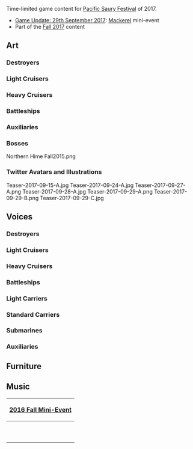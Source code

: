Time-limited game content for [[Wikipedia:ja:目黒のさんま|Pacific Saury Festival]] of 2017.
* [[Thread:600045|Game Update: 29th September 2017]]: [[Mackerel]] mini-event
* Part of the [[Seasonal/Fall 2017|Fall 2017]] content

==Art==
{{SeasonalTOC|art=x|text=Ship girls and Bosses|Harusame|Asashimo|Fubuki|Akebono|Murasame|Shigure|Ushio|Yuugumo|Uranami|Sagiri|Shiratsuyu|Uzuki|Verniy|Tama|Zara|Fusou|Richelieu|Chitose|Chiyoda|Akitsu Maru|Taigei|Ryuuhou|Kashima|Northern Princess}}
===Destroyers===
{{SeasonalGallery|Harusame/Fall|Asashimo/Akimatsuri Happi|Fubuki/Akimatsuri Happi|Fubuki/Kai Ni Akimatsuri Happi|Akebono/Mackerel Pike Festival|Murasame/Mackerel Pike Festival|Shigure/Kai Ni Mackerel Pike Festival|Ushio/Mackerel Pike Festival|Ushio/Kai Ni Mackerel Pike Festival|Yuugumo/Mackerel Pike Festival}}
===={{new}}====
{{SeasonalGallery|Uranami/Naval Review|Sagiri/Mackerel Pike Festival|Shiratsuyu/Autumn Casual|Uzuki/Mackerel Pike Festival|Verniy/Mackerel Pike Festival}}

===Light Cruisers===
{{SeasonalGallery|Tama/Mackerel Pike Festival}}
===Heavy Cruisers===
{{SeasonalGallery|Zara/Mackerel Pike Festival}}
===Battleships===
{{SeasonalGallery|Fusou/Mackerel Pike Festival}}
===={{new}}====
{{SeasonalGallery|Richelieu/Autumn Casual}}
===Auxiliaries===
{{SeasonalGallery|Chitose/Fall|Chiyoda/Fall|Akitsu Maru/Mackerel Pike Festival|Taigei/Mackerel Pike Festival|Ryuuhou/Mackerel Pike Festival}}
===={{new}}====
{{SeasonalGallery|Kashima/Shopping}}
===Bosses===
<gallery spacing="small" bordercolor="transparent" captionalign="center" hideaddbutton="true">
Northern Hime Fall2015.png
</gallery>
===Twitter Avatars and Illustrations===
<gallery spacing="small" bordercolor="transparent" captionalign="center" hideaddbutton="true">
Teaser-2017-09-15-A.jpg
Teaser-2017-09-24-A.jpg
Teaser-2017-09-27-A.png
Teaser-2017-09-28-A.jpg
Teaser-2017-09-29-A.png
Teaser-2017-09-29-B.png
Teaser-2017-09-29-C.jpg
</gallery>

==Voices==
{{SeasonalTOC|Ayanami|Shikinami|Mutsuki|Kisaragi|Satsuki|Fumizuki|Nagatsuki|Kikuzuki|Mikazuki|Mochizuki|Akatsuki|Hibiki|Ikazuchi|Inazuma|Shiratsuyu|Shigure|Murasame|Ooshio|Michishio|Arashio|Arare|Kasumi|Akigumo|Yuugumo|Makigumo|Naganami|Yayoi|Uzuki|Isokaze|Amatsukaze|Hatsuzuki|Asashimo|Arashi|Oyashio|Kamikaze|Harukaze|Minazuki|Uranami|Shimakaze|Oboro|Akebono|Sazanami|Ushio|Hatsukaze|Maikaze|Yamakaze|Asakaze|Matsukaze|Hatakaze|Amagiri|Sagiri|Yura|Yuubari|Agano|Noshiro|Sakawa|Ooyodo|Kuma|Tama|Kiso|Sendai|Jintsuu|Naka|Mogami|Aoba|Takao|Atago|Mikuma|Kinugasa|Suzuya|Kumano|Zara|Pola|Kongou|Hiei|Haruna|Kirishima|Fusou|Yamashiro|Yamato|Musashi|Warspite|Iowa|Nagato|Mutsu|Richelieu|Gangut|Houshou|Ryuujou|Ryuuhou|Souryuu|Hiryuu|Taihou|Unryuu|Graf Zeppelin|Aquila|Ark Royal|I-168|I-58|Maruyu|I-26|Luigi Torelli|Akitsu Maru|Kashima|Taigei|Kamoi|Shimushu|Kunashiri|Etorofu|Matsuwa|Destroyers=x|Light Cruisers=x|Heavy Cruisers=x|Battleships=x|Auxiliaries=x}}
===Destroyers===
{{SeasonalQuotes|
{{SeasonalQuotesInclude|Sanma 2016|Destroyers|Harusame}}
{{SeasonalQuotesNew}}
{{SeasonalQuote|Shimakaze
|ja = 秋刀魚焼くのおっそーい！　早く、早く焼いてー！
|en = The saury cooks so slowly! Hurry up! Come on and hurry up!
}}
{{SeasonalQuote|Oboro
|ja = 第七駆逐隊、秋刀魚漁支援に抜猫します。大漁、間違いなしです。たぶん。
|en = DesDiv7 will be setting sail to support the saury fishing. We won't screw up the big catch. Hopefully.
}}
{{SeasonalQuote|Akebono
|ja = あたしは基本、一本釣りよ。え、秋刀魚漁？　秋刀魚だってこの竿で…え、効率？　効率が何よ！
|en = I know the basics of pole fishing. Eh? Saury fishing? I can fish for saury with this rod... eh? Efficiency? What sort of efficiency?!
}}
{{SeasonalQuote|Sazanami
|ja = 秋刀魚の季節、キタコレ！　さ、漣達も張り切って漁に出発ですぞ！　光り物沢山、持って持って！
|en = The saury season is here (・∀・)! Now, the others and I will eagerly set off to go fishing! We'll take lots and lots of lights~♪
}}
{{SeasonalQuote|Ushio
|ja = 秋刀魚漁の支援行動ですね。はい、潮、頑張ります！　漁場を守るのも私達の大切なお仕事です。
|en = Mobilizing for saury fishing support? Yes, I'll do my best! Protecting the fishing grounds is an important job for us as well.
}}
{{SeasonalQuote|Hatsukaze
|ja = なに、秋刀魚漁？　それって、私達駆逐艦の仕事なの？　まあいいわ。手伝ってあげる。
|en = What, saury fishing? Is that a job for us destroyers? Fine then, I'll help out.
}}
{{SeasonalQuote|Maikaze
|ja = えへっ、秋刀魚漁だって踊りながらいけるよ。それワン・ツー♪　舞台照明はお願いね。
|en = <nowiki>*giggle*</nowiki> I can go saury fishing while dancing! Alright, one, two~♪ Light the stage lights, please!
}}
{{SeasonalQuote|Yamakaze
|ja = 二十四駆、秋刀魚漁支援任務、はっしーん！　いけー……なに？
|en = DesDiv24 heading out on a saury fishing support mission~! Let's gooooooooo- what?
}}
{{SeasonalQuote|Asakaze
|ja = はあー、例のあれか。秋刀魚漁ってやつ。あたしはどっちかっていうと船団護衛なんだけど…まいっか、やってみましょ。任せなさい！
|en = <nowiki>*sigh*</nowiki> Is this what you mean? When you said "saury fishing"...If you ask me, I'd prefer to just do fleet escorts... Oh well, I'll give it a shot! Leave it to me!
}}
{{SeasonalQuote|Matsukaze
|ja = 来たか、鎮守府秋刀魚祭り！　なにげに待ってたぜ。そうさ、この近海は得意なんだ。水先案内人は僕に任せておけって。
|en = It's here? I was really waiting for the Naval Base Saury Festival! That's right, these coastal waters are special. Leave the piloting to me.
|note= Pilot = [[wikipedia:Maritime pilot|Maritime pilot]]
}}
{{SeasonalQuote|Hatakaze
|ja = 秋刀魚…あの秋刀魚ですか？　あ、はい、分かりました。私も微力ながらお手伝い致します。まずは、そう、光るものですね。
|en = Saury... you mean that kind of saury? Ah, yes! I understand! I may be of little use but I'll help out too. First... I see, we need lights?
}}
{{SeasonalQuote|Amagiri
|ja = 来たか、この時がよお！　鎮守府秋刀魚祭り！　待っていたぜー！　光りもんだよなー大事なのは。半分反則だが、爆雷ってのもありか。よーし！
|en = So the time has come, huh. I was waiting for the Naval Base Saury Festival! Aside from lights, the most important thing is... it's a bit unfair but, you need to have depth charges... Alright~!
|note=Dammit Amagiri, you're here for saury fishing, not saury killing...
}}
{{SeasonalQuote|Sagiri
|ja = 秋刀魚…聞いています。全艦隊を挙げた、鎮守府秋刀魚祭り、ですね。あ、天霧さん、張り切り過ぎじゃ、もう…。
|en = Saury... I'm listening! It's a saury festival... for the whole fleet... right. Y-you're getting overexcited, Amagiri-san! Jeez!
}}}}

===Light Cruisers===
{{SeasonalQuotes|
{{SeasonalQuotesInclude|Sanma 2016|Light Cruisers}}
{{SeasonalQuotesNew}}
{{SeasonalQuote|Kuma
|ja = 秋刀魚だクマ？　シャケじゃないクマ？　まぁ、いいか。
|en = Saury-kuma? Not salmon-kuma? Oh well-kuma... let's do this-kuma! Kuma~♪
|note=Bear instincts kicking in.
}}
{{SeasonalQuote|Tama
|ja = 秋刀魚は美味しいにゃ。多摩も働くにゃ。にゃー！
|en = Saury is delicious-nya. I'll work hard too-nya. Nya~!
}}
{{SeasonalQuote|Kiso
|ja = 秋刀魚漁？　ああ、北方の漁場なら俺が守るぜ。第五艦隊の切り込み隊長を信じろ。行くぜ！
|en = Saury fishing? Ah, I'll be sure to help defend the northern fishing grounds. Believe in the 5th fleet's raid leader! Let's go!
}}
{{SeasonalQuote|Sendai
|ja = 秋刀魚漁ねえ。まあ、夜に灯りつけての仕事だから嫌いじゃないけど。夜はいいよねえ、やっぱ夜はさ！
|en = Saury fishing, huh... Well, I don't mind the job of shining a light at night but... Nights are great, right?! It's definitely gotta be at night!
}}
{{SeasonalQuote|Jintsuu
|ja = 漁場を守るのも、大事な任務。了解しました。二水戦、全力で事にあたります。お任せを。
|en = Protecting the fishing grounds... is an important mission too. ...Roger that. DesRon2 heading out at full force. Leave it to us.
}}
{{SeasonalQuote|Naka
|ja = 秋刀魚漁も那珂ちゃん、もっちろんセンター！　漁場のアイドル那珂ちゃん、お仕事頑張りまーす！
|en = Of course I'll be the centre of saury fishing too! I'll do my best as the idol of the fishing grounds!
}}}}

===Heavy Cruisers===
{{SeasonalQuotes|
{{SeasonalQuotesInclude|Sanma 2016|Heavy Cruisers}}
{{SeasonalQuotesNew}}
{{SeasonalQuote|Suzuya
|ja = 秋刀魚漁？いいよ♪　鈴谷、手伝ってあげる。ああ、バリィ！どの装備がいいの？
|en = Saury fishing? Fine~♪ I'll lend you a hand! Ah, [[Yuubari|'bari]]! What equipment do I need?
|line = Secretary 2
}}
{{SeasonalQuote|Kumano
|ja = お任せ下さいませ！　この熊野、実は秋刀魚漁を楽しみにしていたのですわ。とぉぉ↑おう↓！！
|en = Please leave it up to me! I'm really looking forward to saury fishing. Whoo↑aaaaaah↓!!
|line = Secretary 2
}}}}

===Battleships===
{{SeasonalQuotes|
{{SeasonalQuotesInclude|Sanma 2016|Battleships}}
{{SeasonalQuotesNew}}
{{SeasonalQuote|Nagato
|ja = ふっ、秋刀魚漁か、任せておけ。なぜか漁業支援には体が動くのだ。うむ、この長門の力、見せてやるぞ！
|en = Hmph, saury fishing, huh... Leave it to me. Somehow my body feels like supporting the fishing industry. Yup, I'll show you my power!
|note = Wanting to show her strength again, as usual.
}}
{{SeasonalQuote|Mutsu
|ja = 秋刀魚漁支援任務、了解よ。あらあら、長門、あなた張り切ってるわね。漁、やりたかったの？　そう…。
|en = Saury Fishing Support Operation, roger that. Oh my~♪ You're sparkling, Nagato. You want to go fishing? I see~♪
|note = Morale at maximum.
}}
{{SeasonalQuote|Richelieu
|ja = ごめんなさい、Mon amiral。言っている意味がよくわからないわ。サンマがどうしたって？　魚の？　もう一回説明して。
|en = I'm sorry, my Admiral. I don't understand what you mean. What's saury? A fish? Explain it again.
}}
{{SeasonalQuote|Gangut
|ja = 何？　サンマ？　ああ、あの細長いサーベルのような魚か。いいだろう。秋刀魚漁も私に任せておけ。で、装備は何だ？…なんだとぉ！？
|en = What, saury?! Ah, that long saber-like fish. Alright then. Leave the saury fishing to me. Hey, what equipment do I need? ...whaaaat?!
}}}}

===Light Carriers===
{{SeasonalQuotes|
{{SeasonalQuotesInclude|Sanma 2016|Light Carriers}}
{{SeasonalQuotesNew}}
{{SeasonalQuote|Chiyoda
|ja = はむっ…焼き芋、美味しい！　うん、甘くって、この金時美味しい！　千歳お姉、食べないの？
|en = Yup, baked sweet potato is delicious. This sweet potato is sweet and delicious! Aren't you having any, Chiotse-onee?
}}}}

===Standard Carriers===
{{SeasonalQuotes|
{{SeasonalQuotesInclude|Sanma 2016|Standard Carriers}}
{{SeasonalQuotesNew}}
{{SeasonalQuote|Ark Royal
|ja = サンマー、だと？　どういうことだ？　Hunter killer、ということか？　ある意味そうだと？　しかし、その艤装では…、えっ、それがbestなのか？　わからんなぁ…？
|en = Saury... you... say?! What do you... mean by "hunter-killer"? So that's what it means? But, this equipment is... Eh, it's the best? I don't know about that.
}}}}

===Submarines===
{{SeasonalQuotes|
{{SeasonalQuotesInclude|Sanma 2016|Submarines}}
{{SeasonalQuotesNew}}
{{SeasonalQuote|Luigi Torelli
|ja = んー、サンマ？　サンマってー？　まぁいいか。お手伝いは好き。頑張るよー！
|en = Hmmm, saury? What's "saury"? Oh well, I'd love to help. I'll do my best!
}}}}

===Auxiliaries===
{{SeasonalQuotes|
{{SeasonalQuotesInclude|Sanma 2016|Auxiliaries}}
{{SeasonalQuotesNew}}
{{SeasonalQuote|Kamoi
|ja = 秋刀魚漁の支援ですね。神威にお任せ下さい。こう見えて、捜索任務では経験豊富です。はい！
|en = You need help with saury fishing? Just leave it to me. I might not look like it, but I'm very experienced in search missions. Yep♪
}}
{{SeasonalQuote|Shimushu
|ja = よーし、漁業保護、漁業支援っすね！　ちょー任せるっすよ！　海防艦の出番じゃないっすかー！　クナ、こうしちゃいられないっす！　抜猫っす！
|en = Alright~! It's time to support the fishing industry by protecting the fishing grounds, su! Leave it all up to me, su! It's time for the escorts to show their worth! I can't wait any longer, su, [[Kunashiri|Kuna]]! Setting sail, su!
}}
{{SeasonalQuote|Kunashiri
|ja = 姉さん、漁業関係は本当に張り切るなあ。あれは血かな、血。え、あたし？　あたしもまぁ、嫌いじゃないけど…。
|en = You're really excited about anything to do with the fishing industry, big sister... Is it in your blood? Eh, me? I, well, I don't dislike it...
}}
{{SeasonalQuote|Etorofu
|ja = 秋刀魚漁支援も択捉にお任せ下さい！　はい！
|en = Please give me the duty of supporting the saury fishing! Yes!
}}
{{SeasonalQuote|Matsuwa
|ja = 秋刀魚、美味しい…磯風さん、ありがとう。少し、苦いけど、美味しいです。
|en = Saury is delicious! Thank you, [[Isokaze]]-san. It's a bit bitter but... it's delicious!
|note = [[Isokaze#Personality|That is one of the worst people to accept saury from...]]
}}}}

==Furniture==
==Music==
{| class="wikitable" style="text-align:center;" width="100%"
! colspan="5" |'''[[Music#Event_Music_List|2016 Fall Mini-Event]]'''
|-
|
|'''Japanese'''
|'''Romanization'''
|'''English'''
|-
|'''{{Audio|file=sound_b_bgm_77.ogg}}'''||「艦娘音頭」||''Kanmusu Ondo''||Kanmusu Ondo
|-
|'''{{Audio|file=sound_b_bgm_102.ogg}}'''||｢鎮守府秋刀魚祭り改二｣||''Chinjufu Sanma Matsuri Kai Ni''||Naval Base Saury Festival Kai Ni
|-
|}